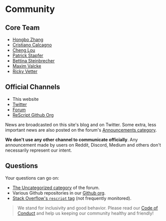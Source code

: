 # Community

## Core Team

- [Hongbo Zhang](https://twitter.com/bobzhang1988)
- [Cristiano Calcagno](https://twitter.com/ccrisccris)
- [Cheng Lou](https://twitter.com/_chenglou)
- [Patrick Stapfer](https://twitter.com/ryyppy)
- [Bettina Steinbrecher](https://twitter.com/made_by_betty)
- [Maxim Valcke](https://twitter.com/_binary_search)
- [Ricky Vetter](https://twitter.com/rickyvetter)

## Official Channels

- This website
- [Twitter](https://twitter.com/rescriptlang)
- [Forum](https://forum.rescript-lang.org)
- [ReScript Github Org](https://github.com/rescript-lang/)

News are broadcasted on this site's blog and on Twitter. Some extra, less important news are also posted on the forum's [Announcements category](https://forum.rescript-lang.org/c/announcements/).

**We don't use any other channel to communicate officially**. Any announcement made by users on Reddit, Discord, Medium and others don't necessarily represent our intent.

## Questions

Your questions can go on:
- [The Uncategorized category](https://forum.rescript-lang.org/c/uncategorized/) of the forum.
- Various Github repositories in our [Github org](https://github.com/rescript-lang/).
- [Stack Overflow's `rescript` tag](https://stackoverflow.com/questions/tagged/rescript) (not frequently monitored).

> We stand for inclusivity and good behavior. Please read our [Code of
Conduct](/community/code-of-conduct) and help us keeping our community healthy and
friendly!

